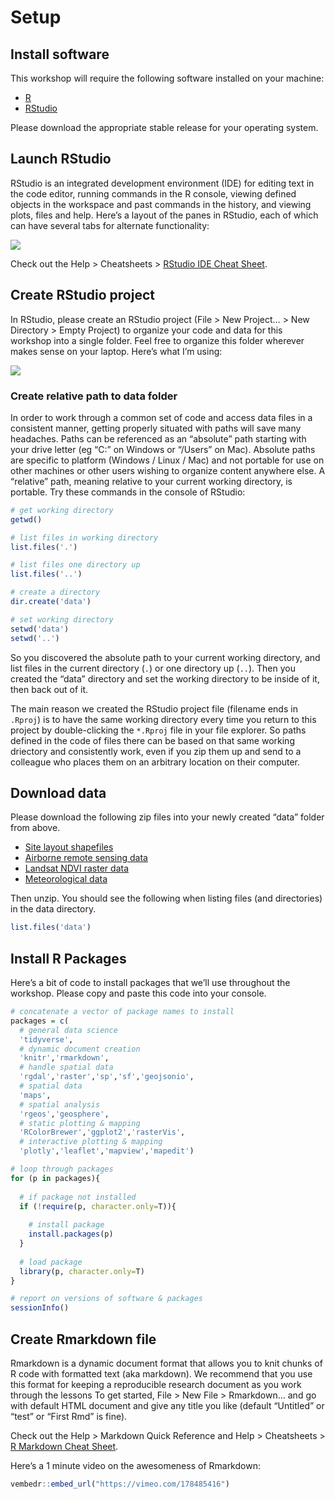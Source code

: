# Setup {#setup -}

## Install software

This workshop will require the following software installed on your machine:

- [R](http://cran.cnr.berkeley.edu/)
- [RStudio](https://www.rstudio.com/products/rstudio/download/#download)

Please download the appropriate stable release for your operating system.

## Launch RStudio

RStudio is an integrated development environment (IDE) for editing text in the code editor, running commands in the R console, viewing defined objects in the workspace and past commands in the history, and viewing plots, files and help. Here's a layout of the panes in RStudio, each of which can have several tabs for alternate functionality:

![](figs/rstudio.png)

Check out the Help > Cheatsheets > [RStudio IDE Cheat Sheet](https://github.com/rstudio/cheatsheets/raw/master/rstudio-ide.pdf).

## Create RStudio project

In RStudio, please create an RStudio project (File > New Project... > New Directory > Empty Project) to organize your code and data for this workshop into a single folder. Feel free to organize this folder wherever makes sense on your laptop. Here's what I'm using:

![](figs/rstudio-new-project.png)

### Create relative path to data folder

In order to work through a common set of code and access data files in a consistent manner, getting properly situated with paths will save many headaches. Paths can be referenced as an "absolute" path starting with your drive letter (eg "C:" on Windows or "/Users" on Mac). Absolute paths are specific to platform (Windows / Linux / Mac) and not portable for use on other machines or other users wishing to organize content anywhere else. A "relative" path, meaning relative to your current working directory, is portable. Try these commands in the console of RStudio:

```r
# get working directory
getwd()

# list files in working directory
list.files('.')

# list files one directory up
list.files('..')

# create a directory
dir.create('data')

# set working directory
setwd('data')
setwd('..')
```

So you discovered the absolute path to your current working directory, and list files in the current directory (`.`) or one directory up (`..`). Then you created the "data" directory and set the working directory to be inside of it, then back out of it.

The main reason we created the RStudio project file (filename ends in `.Rproj`) is to have the same working directory every time you return to this project by double-clicking the `*.Rproj` file in your file explorer. So paths defined in the code of files there can be based on that same working driectory and consistently work, even if you zip them up and send to a colleague who places them on an arbitrary location on their computer.

## Download data

Please download the following zip files into your newly created "data" folder from above.

* [Site layout shapefiles](https://ndownloader.figshare.com/files/3708751)
* [Airborne remote sensing data](https://ndownloader.figshare.com/files/3701578)
* [Landsat NDVI raster data](https://ndownloader.figshare.com/files/4933582)
* [Meteorological data](https://ndownloader.figshare.com/files/3701572)

Then unzip. You should see the following when listing files (and directories) in the data directory.

```r
list.files('data')
```

## Install R Packages

Here's a bit of code to install packages that we'll use throughout the workshop. Please copy and paste this code into your console.

```r
# concatenate a vector of package names to install
packages = c(
  # general data science
  'tidyverse',
  # dynamic document creation
  'knitr','rmarkdown',
  # handle spatial data
  'rgdal','raster','sp','sf','geojsonio',
  # spatial data
  'maps',
  # spatial analysis
  'rgeos','geosphere',
  # static plotting & mapping
  'RColorBrewer','ggplot2','rasterVis',
  # interactive plotting & mapping
  'plotly','leaflet','mapview','mapedit')

# loop through packages
for (p in packages){
  
  # if package not installed
  if (!require(p, character.only=T)){
    
    # install package
    install.packages(p)
  }
  
  # load package
  library(p, character.only=T)
}

# report on versions of software & packages
sessionInfo()
```


## Create Rmarkdown file

Rmarkdown is a dynamic document format that allows you to knit chunks of R code with formatted text (aka markdown). We recommend that you use this format for keeping a reproducible research document as you work through the lessons To get started, File > New File > Rmarkdown... and go with default HTML document and give any title you like (default "Untitled" or "test" or "First Rmd" is fine).

Check out the Help > Markdown Quick Reference and Help > Cheatsheets > [R Markdown Cheat Sheet](https://github.com/rstudio/cheatsheets/raw/master/rmarkdown-2.0.pdf).

Here's a 1 minute video on the awesomeness of Rmarkdown:

```r
vembedr::embed_url("https://vimeo.com/178485416")
```






